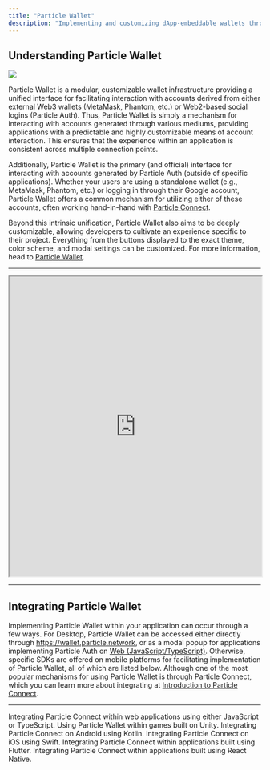 ```yaml
---
title: "Particle Wallet"
description: "Implementing and customizing dApp-embeddable wallets through Particle's SDK."
---
```


## Understanding Particle Wallet

<Frame>
<img src="https://static.particle.network/mintlify/videos/03-Embedded-wallet.gif" style={{ width: '100%', maxWidth: '600px' }} />
</Frame>

Particle Wallet is a modular, customizable wallet infrastructure providing a unified interface for facilitating interaction with accounts derived from either external Web3 wallets (MetaMask, Phantom, etc.) or Web2-based social logins (Particle Auth). Thus, Particle Wallet is simply a mechanism for interacting with accounts generated through various mediums, providing applications with a predictable and highly customizable means of account interaction. This ensures that the experience within an application is consistent across multiple connection points.

Additionally, Particle Wallet is the primary (and official) interface for interacting with accounts generated by Particle Auth (outside of specific applications). Whether your users are using a standalone wallet (e.g., MetaMask, Phantom, etc.) or logging in through their Google account, Particle Wallet offers a common mechanism for utilizing either of these accounts, often working hand-in-hand with [Particle Connect](/guides/integrations/waas/connect).

Beyond this intrinsic unification, Particle Wallet also aims to be deeply customizable, allowing developers to cultivate an experience specific to their project. Everything from the buttons displayed to the exact theme, color scheme, and modal settings can be customized. For more information, head to [Particle Wallet](/guides/configuration/appearance/wallet).

***

<Frame caption="Demo showcasing an implementation of Particle's Embedded Wallet.">
<iframe 
width="100%"
height="600" 
src="https://wallet.particle.network/?theme=light"
href="https://wallet.particle.network/?theme=light">
</iframe>
</Frame>

***

## Integrating Particle Wallet

Implementing Particle Wallet within your application can occur through a few ways. For Desktop, Particle Wallet can be accessed either directly through https://wallet.particle.network, or as a modal popup for applications implementing Particle Auth on [Web (JavaScript/TypeScript)](/api-reference/auth/desktop-sdks/web). Otherwise, specific SDKs are offered on mobile platforms for facilitating implementation of Particle Wallet, all of which are listed below. Although one of the most popular mechanisms for using Particle Wallet is through Particle Connect, which you can learn more about integrating at [Introduction to Particle Connect](/api-reference/connect/introduction).

***

<CardGroup cols={2}>
  <Card title="Web SDK" href="/api-reference/connect/desktop/web">
    Integrating Particle Connect within web applications using either JavaScript or TypeScript.
  </Card>
  <Card title="Unity SDK" href="/api-reference/connect/mobile/unity">
    Using Particle Wallet within games built on Unity.
  </Card>
   <Card title="Android SDK" href="/api-reference/connect/mobile/android">
    Integrating Particle Connect on Android using Kotlin.
  </Card>
    <Card title="iOS SDK" href="/api-reference/connect/mobile/ios">
    Integrating Particle Connect on iOS using Swift.
  </Card>
     <Card title="Flutter SDK" href="/api-reference/connect/mobile/flutter">
    Integrating Particle Connect within applications built using Flutter.
  </Card>
    <Card title="React Native SDK" href="/api-reference/connect/mobile/react">
    Integrating Particle Connect within applications built using React Native.
  </Card>
</CardGroup>